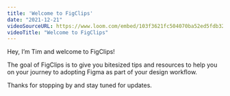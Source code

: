 ```yaml
---
title: 'Welcome to FigClips'
date: "2021-12-21"
videoSourceURL: https://www.loom.com/embed/103f3621fc504070ba52ed5fdb320e59
videoTitle: "Welcome to FigClips"
---
```


Hey, I’m Tim and welcome to FigClips!

The goal of FigClips is to give you bitesized tips and resources to help you on your journey to adopting Figma as part of your design workflow.

Thanks for stopping by and stay tuned for updates.